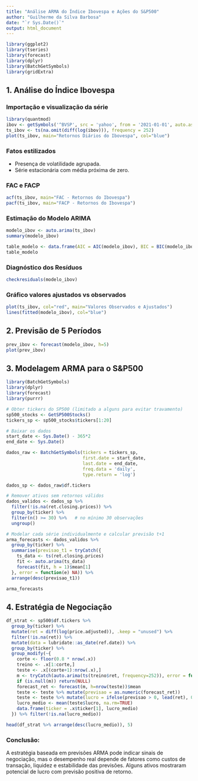 ---
title: "Análise ARMA do Índice Ibovespa e Ações do S&P500"
author: "Guilherme da Silva Barbosa"
date: "`r Sys.Date()`"
output: html_document
---

```{r setup, include=FALSE}
library(ggplot2)
library(tseries)
library(forecast)
library(dplyr)
library(BatchGetSymbols)
library(gridExtra)
```

## 1. Análise do Índice Ibovespa

### Importação e visualização da série

```{r}
library(quantmod)
ibov <- getSymbols('^BVSP', src = 'yahoo', from = '2021-01-01', auto.assign = FALSE)[,6]
ts_ibov <- ts(na.omit(diff(log(ibov))), frequency = 252)
plot(ts_ibov, main="Retornos Diários do Ibovespa", col="blue")
```

### Fatos estilizados

- Presença de volatilidade agrupada.
- Série estacionária com média próxima de zero.

### FAC e FACP

```{r}
acf(ts_ibov, main="FAC - Retornos do Ibovespa")
pacf(ts_ibov, main="FACP - Retornos do Ibovespa")
```

### Estimação do Modelo ARIMA

```{r}
modelo_ibov <- auto.arima(ts_ibov)
summary(modelo_ibov)
```

```{r}
table_modelo <- data.frame(AIC = AIC(modelo_ibov), BIC = BIC(modelo_ibov))
table_modelo
```

### Diagnóstico dos Resíduos

```{r}
checkresiduals(modelo_ibov)
```

### Gráfico valores ajustados vs observados

```{r}
plot(ts_ibov, col="red", main="Valores Observados e Ajustados")
lines(fitted(modelo_ibov), col="blue")
```

## 2. Previsão de 5 Períodos

```{r}
prev_ibov <- forecast(modelo_ibov, h=5)
plot(prev_ibov)
```

## 3. Modelagem ARMA para o S&P500

```{r}
library(BatchGetSymbols)
library(dplyr)
library(forecast)
library(purrr)

# Obter tickers do SP500 (limitado a alguns para evitar travamento)
sp500_stocks <- GetSP500Stocks()
tickers_sp <- sp500_stocks$tickers[1:20]

# Baixar os dados
start_date <- Sys.Date() - 365*2
end_date <- Sys.Date()

dados_raw <- BatchGetSymbols(tickers = tickers_sp,
                             first.date = start_date,
                             last.date = end_date,
                             freq.data = 'daily',
                             type.return = 'log')

dados_sp <- dados_raw$df.tickers

# Remover ativos sem retornos válidos
dados_validos <- dados_sp %>%
  filter(!is.na(ret.closing.prices)) %>%
  group_by(ticker) %>%
  filter(n() >= 30) %>%   # no mínimo 30 observações
  ungroup()

# Modelar cada série individualmente e calcular previsão t+1
arma_forecasts <- dados_validos %>%
  group_by(ticker) %>%
  summarise(previsao_t1 = tryCatch({
    ts_data <- ts(ret.closing.prices)
    fit <- auto.arima(ts_data)
    forecast(fit, h = 1)$mean[1]
  }, error = function(e) NA)) %>%
  arrange(desc(previsao_t1))

arma_forecasts
```

## 4. Estratégia de Negociação

```{r}
df_strat <- sp500$df.tickers %>%
  group_by(ticker) %>%
  mutate(ret = diff(log(price.adjusted)), .keep = "unused") %>%
  filter(!is.na(ret)) %>%
  mutate(data = lubridate::as_date(ref.date)) %>%
  group_by(ticker) %>%
  group_modify(~{
    corte <- floor(0.8 * nrow(.x))
    treino <- .x[1:corte,]
    teste <- .x[(corte+1):nrow(.x),]
    m <- tryCatch(auto.arima(ts(treino$ret, frequency=252)), error = function(e) NULL)
    if (is.null(m)) return(NULL)
    forecast_ret <- forecast(m, h=nrow(teste))$mean
    teste <- teste %>% mutate(previsao = as.numeric(forecast_ret))
    teste <- teste %>% mutate(lucro = ifelse(previsao > 0, lead(ret), 0))
    lucro_medio <- mean(teste$lucro, na.rm=TRUE)
    data.frame(ticker = .x$ticker[1], lucro_medio)
  }) %>% filter(!is.na(lucro_medio))

head(df_strat %>% arrange(desc(lucro_medio)), 5)
```

### Conclusão:

A estratégia baseada em previsões ARMA pode indicar sinais de negociação, mas o desempenho real depende de fatores como custos de transação, liquidez e estabilidade das previsões. Alguns ativos mostraram potencial de lucro com previsão positiva de retorno.
